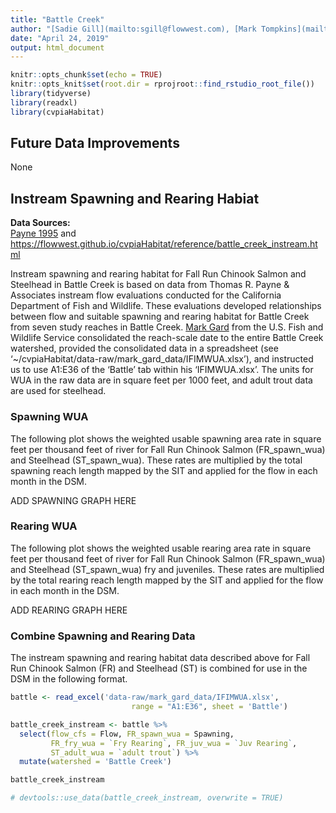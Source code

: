 ```yaml
---
title: "Battle Creek"
author: "[Sadie Gill](mailto:sgill@flowwest.com), [Mark Tompkins](mailto:mtompkins@flowwest.com)"
date: "April 24, 2019"
output: html_document
---
```


```r
knitr::opts_chunk$set(echo = TRUE)
knitr::opts_knit$set(root.dir = rprojroot::find_rstudio_root_file())
library(tidyverse)
library(readxl)
library(cvpiaHabitat)
```
## Future Data Improvements
None

## Instream Spawning and Rearing Habiat

**Data Sources:**   
[Payne 1995](https://s3-us-west-2.amazonaws.com/cvpiahabitat-r-package/cvpia-sit-model-inputs/Payne1995_BattleCreekIFIM.pdf) and <https://flowwest.github.io/cvpiaHabitat/reference/battle_creek_instream.html>


Instream spawning and rearing habitat for Fall Run Chinook Salmon and Steelhead in Battle Creek is based on data from Thomas R. Payne & Associates instream flow evaluations conducted for the California Department of Fish and Wildlife. These evaluations developed relationships between flow and suitable spawning and rearing habitat for Battle Creek from seven study reaches in Battle Creek. [Mark Gard](mailto:mark_gard@fws.gov) from the U.S. Fish and Wildlife Service consolidated the reach-scale date to the entire Battle Creek watershed, provided the consolidated data in a spreadsheet (see '~/cvpiaHabitat/data-raw/mark_gard_data/IFIMWUA.xlsx'), and instructed us to use A1:E36 of the 'Battle' tab within his 'IFIMWUA.xlsx'. The units for WUA in the raw data are in square feet per 1000 feet, and adult trout data are used for steelhead.

### Spawning WUA
The following plot shows the weighted usable spawning area rate in square feet per thousand feet of river for Fall Run Chinook Salmon (FR_spawn_wua) and Steelhead (ST_spawn_wua). These rates are multiplied by the total spawning reach length mapped by the SIT and applied for the flow in each month in the DSM.

ADD SPAWNING GRAPH HERE

### Rearing WUA
The following plot shows the weighted usable rearing area rate in square feet per thousand feet of river for Fall Run Chinook Salmon (FR_spawn_wua) and Steelhead (ST_spawn_wua) fry and juveniles. These rates are multiplied by the total rearing reach length mapped by the SIT and applied for the flow in each month in the DSM. 

ADD REARING GRAPH HERE

### Combine Spawning and Rearing Data
The instream spawning and rearing habitat data described above for Fall Run Chinook Salmon (FR) and Steelhead (ST) is combined for use in the DSM in the following format.

```r
battle <- read_excel('data-raw/mark_gard_data/IFIMWUA.xlsx', 
                           range = "A1:E36", sheet = 'Battle')

battle_creek_instream <- battle %>% 
  select(flow_cfs = Flow, FR_spawn_wua = Spawning,
         FR_fry_wua = `Fry Rearing`, FR_juv_wua = `Juv Rearing`,
         ST_adult_wua = `adult trout`) %>% 
  mutate(watershed = 'Battle Creek')

battle_creek_instream

# devtools::use_data(battle_creek_instream, overwrite = TRUE)
```

